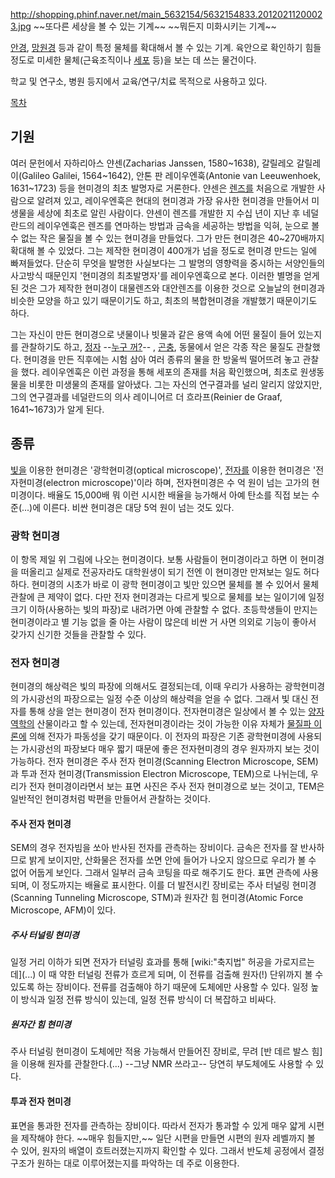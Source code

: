 http://shopping.phinf.naver.net/main_5632154/5632154833.20120211200023.jpg
~~또다른 세상을 볼 수 있는 기계~~ ~~뭐든지 미화시키는 기계~~

[[안경]], [[망원경]] 등과 같이 특정 물체를 확대해서 볼 수 있는 기계. 육안으로 확인하기 힘들 정도로 미세한 물체(근육조직이나 [[세포]] 등)을 보는 데 쓰는 물건이다.

학교 및 연구소, 병원 등지에서 교육/연구/치료 목적으로 사용하고 있다.

[[목차]]

== 기원 ==
여러 문헌에서 자하리아스 얀센(Zacharias Janssen, 1580~1638), 갈릴레오 갈릴레이(Galileo Galilei, 1564~1642), 안톤 판 레이우엔훅(Antonie van Leeuwenhoek, 1631~1723) 등을 현미경의 최초 발명자로 거론한다. 얀센은 [[렌즈]]를 처음으로 개발한 사람으로 알려져 있고, 레이우엔훅은 현대의 현미경과 가장 유사한 현미경을 만들어서 미생물을 세상에 최초로 알린 사람이다. 얀센이 렌즈를 개발한 지 수십 년이 지난 후 네덜란드의 레이우엔훅은 렌즈를 연마하는 방법과 금속을 세공하는 방법을 익혀, 눈으로 볼 수 없는 작은 물질을 볼 수 있는 현미경을 만들었다. 그가 만든 현미경은 40~270배까지 확대해 볼 수 있었다. 그는 제작한 현미경이 400개가 넘을 정도로 현미경 만드는 일에 빠져들었다. 단순히 무엇을 발명한 사실보다는 그 발명의 영향력을 중시하는 서양인들의 사고방식 때문인지 '현미경의 최초발명자'를 레이우엔훅으로 본다. 이러한 별명을 얻게 된 것은 그가 제작한 현미경이 대물렌즈와 대안렌즈를 이용한 것으로 오늘날의 현미경과 비슷한 모양을 하고 있기 때문이기도 하고, 최초의 복합현미경을 개발했기 때문이기도 하다.

그는 자신이 만든 현미경으로 냇물이나 빗물과 같은 용액 속에 어떤 물질이 들어 있는지를 관찰하기도 하고, [[정자]] --[[수음|누구 꺼?]]-- , [[곤충]], 동물에서 얻은 각종 작은 물질도 관찰했다. 현미경을 만든 직후에는 시험 삼아 여러 종류의 물을 한 방울씩 떨어뜨려 놓고 관찰을 했다. 레이우엔훅은 이런 과정을 통해 세포의 존재를 처음 확인했으며, 최초로 원생동물을 비롯한 미생물의 존재를 알아냈다. 그는 자신의 연구결과를 널리 알리지 않았지만, 그의 연구결과를 네덜란드의 의사 레이니어르 더 흐라프(Reinier de Graaf, 1641~1673)가 알게 된다.

== 종류 ==
[[빛]]을 이용한 현미경은 '광학현미경(optical microscope)', [[전자]]를 이용한 현미경은 '전자현미경(electron microscope)'이라 하며, 전자현미경은 수 억 원이 넘는 고가의 현미경이다. 배율도 15,000배 뭐 이런 시시한 배율을 능가해서 아예 탄소를 직접 보는 수준(...)에 이른다. 비싼 현미경은 대당 5억 원이 넘는 것도 있다.

=== 광학 현미경 ===
이 항목 제일 위 그림에 나오는 현미경이다. 보통 사람들이 현미경이라고 하면 이 현미경을 떠올리고 실제로 전공자라도 대학원생이 되기 전엔 이 현미경만 만져보는 일도 허다하다. 현미경의 시초가 바로 이 광학 현미경이고 빛만 있으면 물체를 볼 수 있어서 물체 관찰에 큰 제약이 없다. 다만 전자 현미경과는 다르게 빛으로 물체를 보는 일이기에 일정 크기 이하(사용하는 빛의 파장)로 내려가면 아예 관찰할 수 없다. 초등학생들이 만지는 현미경이라고 별 기능 없을 줄 아는 사람이 많은데 비싼 거 사면 의외로 기능이 좋아서 갖가지 신기한 것들을 관찰할 수 있다.


=== 전자 현미경 ===
현미경의 해상력은 빛의 파장에 의해서도 결정되는데, 이때 우리가 사용하는 광학현미경의 가시광선의 파장으로는 일정 수준 이상의 해상력을 얻을 수 없다. 그래서 빛 대신 전자를 통해 상을 얻는 현미경이 전자 현미경이다. 전자현미경은 일상에서 볼 수 있는 [[양자역학]]의 산물이라고 할 수 있는데, 전자현미경이라는 것이 가능한 이유 자체가 [[물질파 이론]]에 의해 전자가 파동성을 갖기 때문이다. 이 전자의 파장은 기존 광학현미경에 사용되는 가시광선의 파장보다 매우 짧기 때문에 좋은 전자현미경의 경우 원자까지 보는 것이 가능하다.
전자 현미경은 주사 전자 현미경(Scanning Electron Microscope, SEM)과 투과 전자 현미경(Transmission Electron Microscope, TEM)으로 나뉘는데, 우리가 전자 현미경이라면서 보는 표면 사진은 주사 전자 현미경으로 보는 것이고, TEM은 일반적인 현미경처럼 박편을 만들어서 관찰하는 것이다.

==== 주사 전자 현미경 ====
SEM의 경우 전자빔을 쏘아 반사된 전자를 관측하는 장비이다. 금속은 전자를 잘 반사하므로 밝게 보이지만, 산화물은 전자를 쏘면 안에 들어가 나오지 않으므로 우리가 볼 수 없어 어둡게 보인다. 그래서 일부러 금속 코팅을 따로 해주기도 한다. 표면 관측에 사용되며, 이 정도까지는 배율로 표시한다. 이를 더 발전시킨 장비로는 주사 터널링 현미경(Scanning Tunneling Microscope, STM)과 원자간 힘 현미경(Atomic Force Microscope, AFM)이 있다.

===== 주사 터널링 현미경 =====
일정 거리 이하가 되면 전자가 터널링 효과를 통해 [wiki:"축지법" 허공을 가로지르는데](...) 이 때 약한 터널링 전류가 흐르게 되며, 이 전류를 검출해 원자(!) 단위까지 볼 수 있도록 하는 장비이다. 전류를 검출해야 하기 때문에 도체에만 사용할 수 있다. 일정 높이 방식과 일정 전류 방식이 있는데, 일정 전류 방식이 더 복잡하고 비싸다.

===== 원자간 힘 현미경 =====
주사 터널링 현미경이 도체에만 적용 가능해서 만들어진 장비로, 무려 [반 데르 발스 힘]을 이용해 원자를 관찰한다.(...) --그냥 NMR 쓰라고-- 당연히 부도체에도 사용할 수 있다.

==== 투과 전자 현미경 ====
표면을 통과한 전자를 관측하는 장비이다. 따라서 전자가 통과할 수 있게 매우 얇게 시편을 제작해야 한다. ~~매우 힘들지만,~~ 일단 시편을 만들면 시편의 원자 레벨까지 볼 수 있어, 원자의 배열이 흐트러졌는지까지 확인할 수 있다. 그래서 반도체 공정에서 결정 구조가 원하는 대로 이루어졌는지를 파악하는 데 주로 이용한다.

